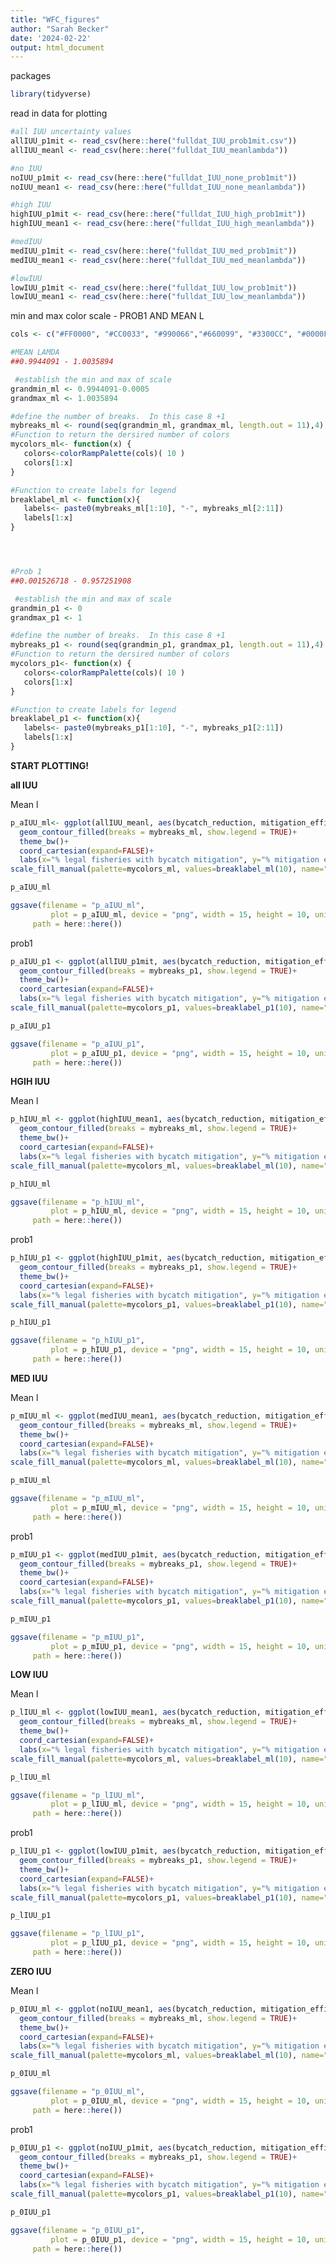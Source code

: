 ```yaml
---
title: "WFC_figures"
author: "Sarah Becker"
date: '2024-02-22'
output: html_document
---
```


packages
```r
library(tidyverse)
```

read in data for plotting
```r
#all IUU uncertainty values
allIUU_p1mit <- read_csv(here::here("fulldat_IUU_prob1mit.csv"))
allIUU_meanl <- read_csv(here::here("fulldat_IUU_meanlambda"))

#no IUU
noIUU_p1mit <- read_csv(here::here("fulldat_IUU_none_prob1mit"))
noIUU_mean1 <- read_csv(here::here("fulldat_IUU_none_meanlambda"))

#high IUU
highIUU_p1mit <- read_csv(here::here("fulldat_IUU_high_prob1mit"))
highIUU_mean1 <- read_csv(here::here("fulldat_IUU_high_meanlambda"))

#medIUU
medIUU_p1mit <- read_csv(here::here("fulldat_IUU_med_prob1mit"))
medIUU_mean1 <- read_csv(here::here("fulldat_IUU_med_meanlambda"))

#lowIUU
lowIUU_p1mit <- read_csv(here::here("fulldat_IUU_low_prob1mit"))
lowIUU_mean1 <- read_csv(here::here("fulldat_IUU_low_meanlambda"))

```


min and max color scale - PROB1 AND MEAN L
```r

cols <- c("#FF0000", "#CC0033", "#990066","#660099", "#3300CC", "#0000FF")

#MEAN LAMDA
##0.9944091 - 1.0035894

 #establish the min and max of scale 
grandmin_ml <- 0.9944091-0.0005
grandmax_ml <- 1.0035894

#define the number of breaks.  In this case 8 +1 
mybreaks_ml <- round(seq(grandmin_ml, grandmax_ml, length.out = 11),4)
#Function to return the dersired number of colors
mycolors_ml<- function(x) {
   colors<-colorRampPalette(cols)( 10 )
   colors[1:x]
}

#Function to create labels for legend
breaklabel_ml <- function(x){
   labels<- paste0(mybreaks_ml[1:10], "-", mybreaks_ml[2:11])
   labels[1:x]
}




#Prob 1
##0.001526718 - 0.957251908

 #establish the min and max of scale 
grandmin_p1 <- 0
grandmax_p1 <- 1

#define the number of breaks.  In this case 8 +1 
mybreaks_p1 <- round(seq(grandmin_p1, grandmax_p1, length.out = 11),4)
#Function to return the dersired number of colors
mycolors_p1<- function(x) {
   colors<-colorRampPalette(cols)( 10 )
   colors[1:x]
}

#Function to create labels for legend
breaklabel_p1 <- function(x){
   labels<- paste0(mybreaks_p1[1:10], "-", mybreaks_p1[2:11])
   labels[1:x]
}
```

**START PLOTTING!**

**all IUU**

Mean l
```r
p_aIUU_ml<- ggplot(allIUU_meanl, aes(bycatch_reduction, mitigation_efficacy, z=mean_lambda)) + 
  geom_contour_filled(breaks = mybreaks_ml, show.legend = TRUE)+
  theme_bw()+
  coord_cartesian(expand=FALSE)+
  labs(x="% legal fisheries with bycatch mitigation", y="% mitigation efficacy", fill = "Mean \u03BB")+
scale_fill_manual(palette=mycolors_ml, values=breaklabel_ml(10), name="Mean \u03BB", drop=FALSE)

p_aIUU_ml

ggsave(filename = "p_aIUU_ml",
         plot = p_aIUU_ml, device = "png", width = 15, height = 10, units = "cm",
     path = here::here())

```

prob1
```r
p_aIUU_p1 <- ggplot(allIUU_p1mit, aes(bycatch_reduction, mitigation_efficacy, z=prob1)) + 
  geom_contour_filled(breaks = mybreaks_p1, show.legend = TRUE)+
  theme_bw()+
  coord_cartesian(expand=FALSE)+
  labs(x="% legal fisheries with bycatch mitigation", y="% mitigation efficacy", fill = "Probability \u03BB \u2265 1")+
scale_fill_manual(palette=mycolors_p1, values=breaklabel_p1(10), name="Probability \u03BB \u2265 1", drop=FALSE)

p_aIUU_p1

ggsave(filename = "p_aIUU_p1",
         plot = p_aIUU_p1, device = "png", width = 15, height = 10, units = "cm",
     path = here::here())

```

**HGIH IUU**

Mean l
```r
p_hIUU_ml <- ggplot(highIUU_mean1, aes(bycatch_reduction, mitigation_efficacy, z=mean_lambda)) + 
  geom_contour_filled(breaks = mybreaks_ml, show.legend = TRUE)+
  theme_bw()+
  coord_cartesian(expand=FALSE)+
  labs(x="% legal fisheries with bycatch mitigation", y="% mitigation efficacy", fill = "Mean \u03BB")+
scale_fill_manual(palette=mycolors_ml, values=breaklabel_ml(10), name="Mean \u03BB", drop=FALSE)

p_hIUU_ml

ggsave(filename = "p_hIUU_ml",
         plot = p_hIUU_ml, device = "png", width = 15, height = 10, units = "cm",
     path = here::here())

```

prob1
```r
p_hIUU_p1 <- ggplot(highIUU_p1mit, aes(bycatch_reduction, mitigation_efficacy, z=prob1)) + 
  geom_contour_filled(breaks = mybreaks_p1, show.legend = TRUE)+
  theme_bw()+
  coord_cartesian(expand=FALSE)+
  labs(x="% legal fisheries with bycatch mitigation", y="% mitigation efficacy", fill = "Probability \u03BB \u2265 1")+
scale_fill_manual(palette=mycolors_p1, values=breaklabel_p1(10), name="Probability \u03BB \u2265 1", drop=FALSE)

p_hIUU_p1

ggsave(filename = "p_hIUU_p1",
         plot = p_hIUU_p1, device = "png", width = 15, height = 10, units = "cm",
     path = here::here())

```


**MED IUU**

Mean l
```r
p_mIUU_ml <- ggplot(medIUU_mean1, aes(bycatch_reduction, mitigation_efficacy, z=mean_lambda)) + 
  geom_contour_filled(breaks = mybreaks_ml, show.legend = TRUE)+
  theme_bw()+
  coord_cartesian(expand=FALSE)+
  labs(x="% legal fisheries with bycatch mitigation", y="% mitigation efficacy", fill = "Mean \u03BB")+
scale_fill_manual(palette=mycolors_ml, values=breaklabel_ml(10), name="Mean \u03BB", drop=FALSE)

p_mIUU_ml

ggsave(filename = "p_mIUU_ml",
         plot = p_mIUU_ml, device = "png", width = 15, height = 10, units = "cm",
     path = here::here())

```

prob1
```r
p_mIUU_p1 <- ggplot(medIUU_p1mit, aes(bycatch_reduction, mitigation_efficacy, z=prob1)) + 
  geom_contour_filled(breaks = mybreaks_p1, show.legend = TRUE)+
  theme_bw()+
  coord_cartesian(expand=FALSE)+
  labs(x="% legal fisheries with bycatch mitigation", y="% mitigation efficacy", fill = "Probability \u03BB \u2265 1")+
scale_fill_manual(palette=mycolors_p1, values=breaklabel_p1(10), name="Probability \u03BB \u2265 1", drop=FALSE)

p_mIUU_p1

ggsave(filename = "p_mIUU_p1",
         plot = p_mIUU_p1, device = "png", width = 15, height = 10, units = "cm",
     path = here::here())


```



**LOW IUU**

Mean l
```r
p_lIUU_ml <- ggplot(lowIUU_mean1, aes(bycatch_reduction, mitigation_efficacy, z=mean_lambda)) + 
  geom_contour_filled(breaks = mybreaks_ml, show.legend = TRUE)+
  theme_bw()+
  coord_cartesian(expand=FALSE)+
  labs(x="% legal fisheries with bycatch mitigation", y="% mitigation efficacy", fill = "Mean \u03BB")+
scale_fill_manual(palette=mycolors_ml, values=breaklabel_ml(10), name="Mean \u03BB", drop=FALSE)

p_lIUU_ml

ggsave(filename = "p_lIUU_ml",
         plot = p_lIUU_ml, device = "png", width = 15, height = 10, units = "cm",
     path = here::here())


```

prob1
```r
p_lIUU_p1 <- ggplot(lowIUU_p1mit, aes(bycatch_reduction, mitigation_efficacy, z=prob1)) + 
  geom_contour_filled(breaks = mybreaks_p1, show.legend = TRUE)+
  theme_bw()+
  coord_cartesian(expand=FALSE)+
  labs(x="% legal fisheries with bycatch mitigation", y="% mitigation efficacy", fill = "Probability \u03BB \u2265 1")+
scale_fill_manual(palette=mycolors_p1, values=breaklabel_p1(10), name="Probability \u03BB \u2265 1", drop=FALSE)

p_lIUU_p1

ggsave(filename = "p_lIUU_p1",
         plot = p_lIUU_p1, device = "png", width = 15, height = 10, units = "cm",
     path = here::here())

```




**ZERO IUU**

Mean l
```r
p_0IUU_ml <- ggplot(noIUU_mean1, aes(bycatch_reduction, mitigation_efficacy, z=mean_lambda)) + 
  geom_contour_filled(breaks = mybreaks_ml, show.legend = TRUE)+
  theme_bw()+
  coord_cartesian(expand=FALSE)+
  labs(x="% legal fisheries with bycatch mitigation", y="% mitigation efficacy", fill = "Mean \u03BB")+
scale_fill_manual(palette=mycolors_ml, values=breaklabel_ml(10), name="Mean \u03BB", drop=FALSE)

p_0IUU_ml

ggsave(filename = "p_0IUU_ml",
         plot = p_0IUU_ml, device = "png", width = 15, height = 10, units = "cm",
     path = here::here())

```

prob1
```r
p_0IUU_p1 <- ggplot(noIUU_p1mit, aes(bycatch_reduction, mitigation_efficacy, z=prob1)) + 
  geom_contour_filled(breaks = mybreaks_p1, show.legend = TRUE)+
  theme_bw()+
  coord_cartesian(expand=FALSE)+
  labs(x="% legal fisheries with bycatch mitigation", y="% mitigation efficacy", fill = "Probability \u03BB \u2265 1")+
scale_fill_manual(palette=mycolors_p1, values=breaklabel_p1(10), name="Probability \u03BB \u2265 1", drop=FALSE)

p_0IUU_p1

ggsave(filename = "p_0IUU_p1",
         plot = p_0IUU_p1, device = "png", width = 15, height = 10, units = "cm",
     path = here::here())

```

